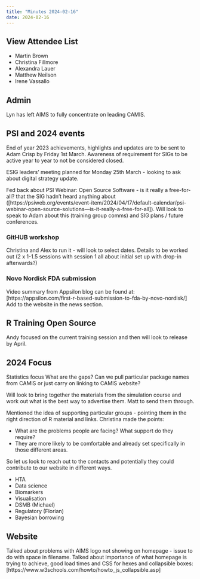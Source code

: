 ```yaml
---
title: "Minutes 2024-02-16"
date: 2024-02-16
---
```


::: {.callout-tip collapse="true"}
## View Attendee List

- Martin Brown
- Christina Fillmore
- Alexandra Lauer
- Matthew Neilson
- Irene Vassallo

:::

## Admin

Lyn has left AIMS to fully concentrate on leading CAMIS.

## PSI and 2024 events

End of year 2023 achievements, highlights and updates are to be sent to Adam Crisp by Friday 1st March.
Awareness of requirement for SIGs to be active year to year to not be considered closed.

ESIG leaders’ meeting planned for Monday 25th March - looking to ask about digital strategy update.

Fed back about PSI Webinar: Open Source Software - is it really a free-for-all? that the SIG hadn't heard anything about ([https://psiweb.org/events/event-item/2024/04/17/default-calendar/psi-webinar-open-source-solutions---is-it-really-a-free-for-all]).
Will look to speak to Adam about this (training group comms) and SIG plans / future conferences.

### GitHUB workshop

Christina and Alex to run it - will look to select dates.
Details to be worked out (2 x 1-1.5 sessions with session 1 all about initial set up with drop-in afterwards?)

### Novo Nordisk FDA submission

Video summary from Appsilon blog can be found at:
[https://appsilon.com/first-r-based-submission-to-fda-by-novo-nordisk/]
Add to the website in the news section.

## R Training Open Source

Andy focused on the current training session and then will look to release by April.

## 2024 Focus

Statistics focus
What are the gaps? Can we pull particular package names from CAMIS or just carry on linking to CAMIS website?

Will look to bring together the materials from the simulation course and work out what is the best way to advertise them.
Matt to send them through.

Mentioned the idea of supporting particular groups - pointing them in the right direction of R material and links.
Christina made the points:

* What are the problems people are facing? What support do they require?
* They are more likely to be comfortable and already set specifically in those different areas.

So let us look to reach out to the contacts and potentially they could contribute to our website in different ways.

* HTA		
* Data science
*	Biomarkers
*	Visualisation
* DSMB (Michael)
* Regulatory (Florian)
* Bayesian borrowing

## Website

Talked about problems with AIMS logo not showing on homepage - issue to do with space in filename.
Talked about importance of what homepage is trying to achieve, good load times and CSS for hexes and collapsible boxes:
[https://www.w3schools.com/howto/howto_js_collapsible.asp]
